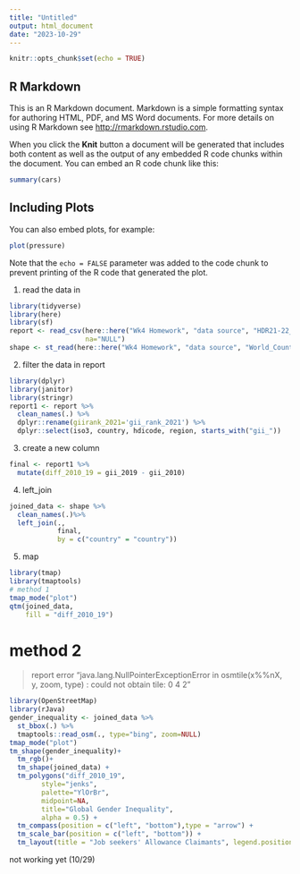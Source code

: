 ```yaml
---
title: "Untitled"
output: html_document
date: "2023-10-29"
---
```


```r
knitr::opts_chunk$set(echo = TRUE)
```

## R Markdown

This is an R Markdown document. Markdown is a simple formatting syntax for authoring HTML, PDF, and MS Word documents. For more details on using R Markdown see <http://rmarkdown.rstudio.com>.

When you click the **Knit** button a document will be generated that includes both content as well as the output of any embedded R code chunks within the document. You can embed an R code chunk like this:

```r
summary(cars)
```

## Including Plots

You can also embed plots, for example:

```r
plot(pressure)
```

Note that the `echo = FALSE` parameter was added to the code chunk to prevent printing of the R code that generated the plot.

1. read the data in
```r
library(tidyverse)
library(here)
library(sf)
report <- read_csv(here::here("Wk4 Homework", "data source", "HDR21-22_Composite_indices_complete_time_series.csv"),
                   na="NULL")
shape <- st_read(here::here("Wk4 Homework", "data source", "World_Countries_Generalized", "World_Countries_Generalized.shp"))
```
2. filter the data in report
```r
library(dplyr)
library(janitor)
library(stringr)
report1 <- report %>%
  clean_names(.) %>%
  dplyr::rename(giirank_2021='gii_rank_2021') %>%
  dplyr::select(iso3, country, hdicode, region, starts_with("gii_"))
```
3. create a new column
```r
final <- report1 %>%
  mutate(diff_2010_19 = gii_2019 - gii_2010)
```
4. left_join
```r
joined_data <- shape %>%
  clean_names(.)%>%
  left_join(.,
            final,
            by = c("country" = "country"))
```
5. map
```r
library(tmap)
library(tmaptools)
# method 1
tmap_mode("plot")
qtm(joined_data, 
    fill = "diff_2010_19")
```
# method 2
> report error "java.lang.NullPointerExceptionError in osmtile(x%%nX, y, zoom, type) : could not obtain tile: 0 4 2"
```r
library(OpenStreetMap)
library(rJava)
gender_inequality <- joined_data %>%
  st_bbox(.) %>%
  tmaptools::read_osm(., type="bing", zoom=NULL)
tmap_mode("plot")
tm_shape(gender_inequality)+
  tm_rgb()+
  tm_shape(joined_data) + 
  tm_polygons("diff_2010_19", 
        style="jenks",
        palette="YlOrBr",
        midpoint=NA,
        title="Global Gender Inequality",
        alpha = 0.5) + 
  tm_compass(position = c("left", "bottom"),type = "arrow") + 
  tm_scale_bar(position = c("left", "bottom")) +
  tm_layout(title = "Job seekers' Allowance Claimants", legend.position = c("right", "bottom"))
```
not working yet (10/29)


